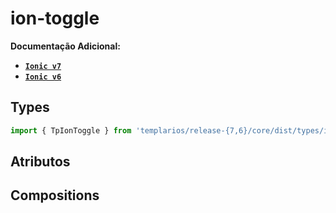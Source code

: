 
<Meta of={toggleStories} />

# ion-toggle

**Documentação Adicional:**

- **[`Ionic v7`](https://ionicframework.com/docs/api/toggle)**
- **[`Ionic v6`](https://ionicframework.com/docs/v6/api/toggle)**

## Types

```ts
import { TpIonToggle } from 'templarios/release-{7,6}/core/dist/types/interfaces';
```

## Atributos

<Canvas of={toggleStories.Default} />
<Controls of={toggleStories.Default} />

## Compositions

<Canvas of={toggleTextStories.Text} />
<Controls of={toggleTextStories.Text} />
